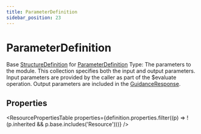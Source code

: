 ```yaml
---
title: ParameterDefinition
sidebar_position: 23
---
```


# ParameterDefinition

Base <a href="/docs/api/fhir/resources/structuredefinition">StructureDefinition</a> for <a href="/docs/api/fhir/datatypes/parameterdefinition">ParameterDefinition</a> Type: The parameters to the module. This collection specifies both the input and output parameters. Input parameters are provided by the caller as part of the $evaluate operation. Output parameters are included in the <a href="/docs/api/fhir/resources/guidanceresponse">GuidanceResponse</a>.

<Tabs queryString="intro-section">
<TabItem value="schema" label="Schema" default>


## Properties


<ResourcePropertiesTable properties={definition.properties.filter((p) => !(p.inherited && p.base.includes('Resource')))} />


</TabItem>
  
  
  
  

</Tabs>

